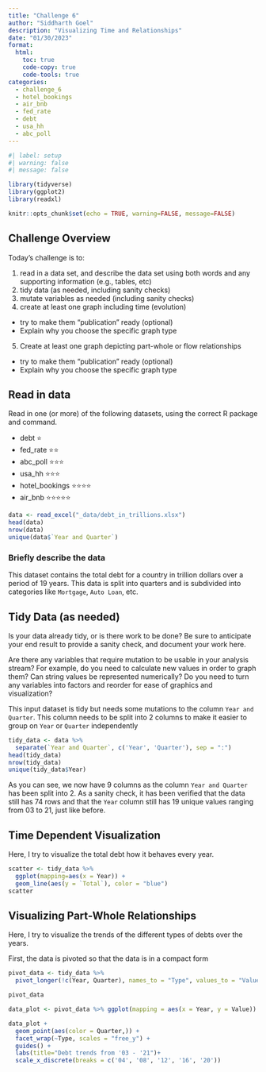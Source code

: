 ```yaml
---
title: "Challenge 6"
author: "Siddharth Goel"
description: "Visualizing Time and Relationships"
date: "01/30/2023"
format:
  html:
    toc: true
    code-copy: true
    code-tools: true
categories:
  - challenge_6
  - hotel_bookings
  - air_bnb
  - fed_rate
  - debt
  - usa_hh
  - abc_poll
---
```


```r
#| label: setup
#| warning: false
#| message: false

library(tidyverse)
library(ggplot2)
library(readxl)

knitr::opts_chunk$set(echo = TRUE, warning=FALSE, message=FALSE)
```

## Challenge Overview

Today's challenge is to:

1)  read in a data set, and describe the data set using both words and any supporting information (e.g., tables, etc)
2)  tidy data (as needed, including sanity checks)
3)  mutate variables as needed (including sanity checks)
4)  create at least one graph including time (evolution)
   - try to make them "publication" ready (optional)
   - Explain why you choose the specific graph type
5)  Create at least one graph depicting part-whole or flow relationships
   - try to make them "publication" ready (optional)
   - Explain why you choose the specific graph type

## Read in data

Read in one (or more) of the following datasets, using the correct R package and command.

  - debt  ⭐
  - fed_rate ⭐⭐
  - abc_poll ⭐⭐⭐
  - usa_hh ⭐⭐⭐
  - hotel_bookings ⭐⭐⭐⭐
  - air_bnb  ⭐⭐⭐⭐⭐

```r
data <- read_excel("_data/debt_in_trillions.xlsx")
head(data)
nrow(data)
unique(data$`Year and Quarter`)
```

### Briefly describe the data
This dataset contains the total debt for a country in trillion dollars over a period of 19 years. This data is split into quarters and is subdivided into categories like `Mortgage`, `Auto Loan`, etc.   

## Tidy Data (as needed)

Is your data already tidy, or is there work to be done? Be sure to anticipate your end result to provide a sanity check, and document your work here.

Are there any variables that require mutation to be usable in your analysis stream? For example, do you need to calculate new values in order to graph them? Can string values be represented numerically? Do you need to turn any variables into factors and reorder for ease of graphics and visualization?

This input dataset is tidy but needs some mutations to the column `Year and Quarter`. This column needs to be split into 2 columns to make it easier to group on `Year` or    `Quarter` independently 

```r
tidy_data <- data %>%
  separate(`Year and Quarter`, c('Year', 'Quarter'), sep = ":")
head(tidy_data)
nrow(tidy_data)
unique(tidy_data$Year)
```

As you can see, we now have 9 columns as the column `Year and Quarter` has been split into 2.
As a sanity check, it has been verified that the data still has 74 rows and that the `Year` column still has 19 unique values ranging from 03 to 21, just like before.

## Time Dependent Visualization
Here, I try to visualize the total debt how it behaves every year.

```r
scatter <- tidy_data %>%
  ggplot(mapping=aes(x = Year)) +  
  geom_line(aes(y = `Total`), color = "blue")
scatter
```

## Visualizing Part-Whole Relationships

Here, I try to visualize the trends of the different types of debts over the years.

First, the data is pivoted so that the data is in a compact form

```r
pivot_data <- tidy_data %>%
  pivot_longer(!c(Year, Quarter), names_to = "Type", values_to = "Value" )

pivot_data
```


```r
data_plot <- pivot_data %>% ggplot(mapping = aes(x = Year, y = Value))

data_plot +
  geom_point(aes(color = Quarter,)) +
  facet_wrap(~Type, scales = "free_y") + 
  guides() +
  labs(title="Debt trends from '03 - '21")+
  scale_x_discrete(breaks = c('04', '08', '12', '16', '20'))
```

